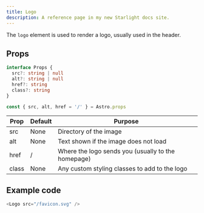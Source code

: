 ```yaml
---
title: Logo
description: A reference page in my new Starlight docs site.
---
```



The `logo` element is used to render a logo, usually used in the header.

## Props
```ts
interface Props {
  src?: string | null
  alt?: string | null
  href?: string
  class?: string
}

const { src, alt, href = '/' } = Astro.props
```

| Prop | Default | Purpose |
| ----------- | ----------- | ----------- |
| src | None | Directory of the image |
| alt | None | Text shown if the image does not load |
| href | / | Where the logo sends you (usually to the homepage) |
| class | None | Any custom styling classes to add to the logo |

## Example code

```js title="index.astro"
<Logo src="/favicon.svg" />
```

<Showcase>
  <Logo src="/favicon.svg" href="#" />
</Showcase>